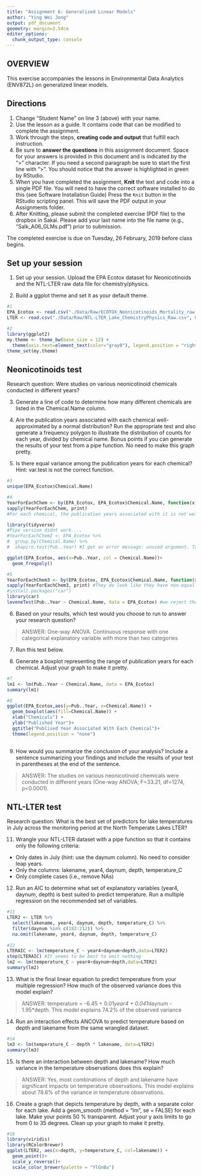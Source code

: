 ```yaml
---
title: "Assignment 6: Generalized Linear Models"
author: "Ying Wei Jong"
output: pdf_document
geometry: margin=2.54cm
editor_options: 
  chunk_output_type: console
---
```


## OVERVIEW

This exercise accompanies the lessons in Environmental Data Analytics (ENV872L) on generalized linear models. 

## Directions
1. Change "Student Name" on line 3 (above) with your name.
2. Use the lesson as a guide. It contains code that can be modified to complete the assignment.
3. Work through the steps, **creating code and output** that fulfill each instruction.
4. Be sure to **answer the questions** in this assignment document.
Space for your answers is provided in this document and is indicated by the ">" character.
If you need a second paragraph be sure to start the first line with ">".
You should notice that the answer is highlighted in green by RStudio. 
6. When you have completed the assignment, **Knit** the text and code into a single PDF file.
You will need to have the correct software installed to do this (see Software Installation Guide)
Press the `Knit` button in the RStudio scripting panel.
This will save the PDF output in your Assignments folder.
8. After Knitting, please submit the completed exercise (PDF file) to the dropbox in Sakai. Please add your last name into the file name (e.g., "Salk_A06_GLMs.pdf") prior to submission.

The completed exercise is due on Tuesday, 26 February, 2019 before class begins.

## Set up your session 
1. Set up your session. Upload the EPA Ecotox dataset for Neonicotinoids and the NTL-LTER raw data file for chemistry/physics. 

2. Build a ggplot theme and set it as your default theme.

```r
#1
EPA_Ecotox <- read.csv("./Data/Raw/ECOTOX_Neonicotinoids_Mortality_raw.csv", header=T)
LTER <- read.csv("./Data/Raw/NTL-LTER_Lake_ChemistryPhysics_Raw.csv", header=T)

#2
library(ggplot2)
my.theme <- theme_bw(base_size = 12) + 
  theme(axis.text=element_text(color="gray0"), legend.position = "right")
theme_set(my.theme)
```

## Neonicotinoids test
Research question: Were studies on various neonicotinoid chemicals conducted in different years? 

3. Generate a line of code to determine how many different chemicals are listed in the Chemical.Name column.

4. Are the publication years associated with each chemical well-approximated by a normal distribution? Run the appropriate test and also generate a frequency polygon to illustrate the distribution of counts for each year, divided by chemical name. Bonus points if you can generate the results of your test from a pipe function. No need to make this graph pretty.

5. Is there equal variance among the publication years for each chemical? Hint: var.test is not the correct function.

```r
#3
unique(EPA_Ecotox$Chemical.Name)

#4
YearForEachChem <- by(EPA_Ecotox, EPA_Ecotox$Chemical.Name, function(x) shapiro.test(x$Pub..Year))
sapply(YearForEachChem, print)
#For each chemical, the publication years associated with it is not well-approximated by a normal distribution

library(tidyverse)
#Pipe version didnt work....
#YearForEachChem2 <- EPA_Ecotox %>%
#  group_by(Chemical.Name) %>%
#  shapiro.test(Pub..Year) #I get an error message: unused argument. Taylor help!

ggplot(EPA_Ecotox, aes(x=Pub..Year, col = Chemical.Name))+
  geom_freqpoly()

#5
YearForEachChem3 <- by(EPA_Ecotox, EPA_Ecotox$Chemical.Name, function(x) var(x$Pub..Year))
sapply(YearForEachChem3, print) #They do look like they have non-equal variance
#install.packages("car")
library(car)
leveneTest(Pub..Year ~ Chemical.Name, data = EPA_Ecotox) #we reject the hypothesis that the groups have equal variance

```

6. Based on your results, which test would you choose to run to answer your research question?

> ANSWER: One-way ANOVA. Continuous response with one categorical explanatory variable with more than two categories

7. Run this test below. 

8. Generate a boxplot representing the range of publication years for each chemical. Adjust your graph to make it pretty.
```r
#7
lm1 <- lm(Pub..Year ~ Chemical.Name, data = EPA_Ecotox)
summary(lm1)

#8
ggplot(EPA_Ecotox,aes(y=Pub..Year, x=Chemical.Name)) +
  geom_boxplot(aes(fill=Chemical.Name)) +
  xlab("Chemicals") +
  ylab("Published Year")+
  ggtitle("Publised Year Associated With Each Chemical")+
  theme(legend.position = "none")
  
```


9. How would you summarize the conclusion of your analysis? Include a sentence summarizing your findings and include the results of your test in parentheses at the end of the sentence. 

> ANSWER: The studies on various neonicotinoid chemicals were conducted in different years (One-way ANOVA; F=33.21, df=1274, p<0.0001). 

## NTL-LTER test
Research question: What is the best set of predictors for lake temperatures in July across the monitoring period at the North Temperate Lakes LTER? 

11. Wrangle your NTL-LTER dataset with a pipe function so that it contains only the following criteria: 

* Only dates in July (hint: use the daynum column). No need to consider leap years.
* Only the columns: lakename, year4, daynum, depth, temperature_C
* Only complete cases (i.e., remove NAs)

12. Run an AIC to determine what set of explanatory variables (year4, daynum, depth) is best suited to predict temperature. Run a multiple regression on the recommended set of variables. 

```r
#11
LTER2 <- LTER %>%
  select(lakename, year4, daynum, depth, temperature_C) %>%
  filter(daynum %in% c(182:212)) %>%
  na.omit(lakename, year4, daynum, depth, temperature_C)
  
#12
LTERAIC <- lm(temperature_C ~ year4+daynum+depth,data=LTER2)
step(LTERAIC) #It seems to be best to omit nothing
lm2 <- lm(temperature_C ~ year4+daynum+depth,data=LTER2)
summary(lm2)
```

13. What is the final linear equation to predict temperature from your multiple regression? How much of the observed variance does this model explain?

> ANSWER: temperature = -6.45 + 0.01*year4 + 0.041*daynum - 1.95*depth. This model explains 74.2% of the observed variance

14. Run an interaction effects ANCOVA to predict temperature based on depth and lakename from the same wrangled dataset.

```r
#14
lm3 <- lm(temperature_C ~ depth * lakename, data=LTER2)
summary(lm3)
```

15. Is there an interaction between depth and lakename? How much variance in the temperature observations does this explain?

> ANSWER: Yes, most combinations of depth and lakename have significant impacts on temperature observations. This model explains about 78.6% of the variance in temperature observations.

16. Create a graph that depicts temperature by depth, with a separate color for each lake. Add a geom_smooth (method = "lm", se = FALSE) for each lake. Make your points 50 % transparent. Adjust your y axis limits to go from 0 to 35 degrees. Clean up your graph to make it pretty. 

```r
#16
library(viridis)
library(RColorBrewer)
ggplot(LTER2, aes(x=depth, y=temperature_C, col=lakename)) +
  geom_point()+
  scale_y_reverse()+
  scale_color_brewer(palette = "YlGnBu")
```


